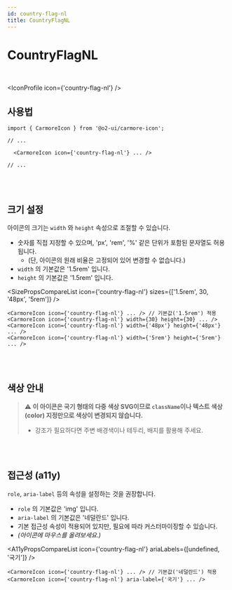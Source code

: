 ```yaml
---
id: country-flag-nl
title: CountryFlagNL
---
```




# CountryFlagNL

<br />

<IconProfile icon={'country-flag-nl'} />

## 사용법

```tsx
import { CarmoreIcon } from '@o2-ui/carmore-icon';

// ...

  <CarmoreIcon icon={'country-flag-nl'} ... />

// ...
```

<br />
<br />

## 크기 설정

아이콘의 크기는 `width` 와 `height` 속성으로 조절할 수 있습니다.

- 숫자를 직접 지정할 수 있으며, 'px', 'rem', '%' 같은 단위가 포함된 문자열도 허용됩니다.
  - (단, 아이콘의 원래 비율은 고정되어 있어 변경할 수 없습니다.)
- `width` 의 기본값은 '1.5rem' 입니다.
- `height` 의 기본값은 '1.5rem' 입니다.

<SizePropsCompareList icon={'country-flag-nl'} sizes={['1.5rem', 30, '48px', '5rem']} />

```tsx
<CarmoreIcon icon={'country-flag-nl'} ... /> // 기본값('1.5rem') 적용
<CarmoreIcon icon={'country-flag-nl'} width={30} height={30} ... />
<CarmoreIcon icon={'country-flag-nl'} width={'48px'} height={'48px'} ... />
<CarmoreIcon icon={'country-flag-nl'} width={'5rem'} height={'5rem'} ... />
```

<br />
<br />

## 색상 안내

> ⚠️ <b>이 아이콘은 국기 형태의 다중 색상 SVG이므로 `className`이나 텍스트 색상(color) 지정만으로 색상이 변경되지 않습니다. </b>
>
> - 강조가 필요하다면 주변 배경색이나 테두리, 배지를 활용해 주세요.

<br />
<br />

## 접근성 (a11y)

`role`, `aria-label` 등의 속성을 설정하는 것을 권장합니다.

- `role` 의 기본값은 'img' 입니다.
- `aria-label` 의 기본값은 '네덜란드' 입니다.
- 기본 접근성 속성이 적용되어 있지만, 필요에 따라 커스터마이징할 수 있습니다.
- _(아이콘에 마우스를 올려보세요.)_

<A11yPropsCompareList icon={'country-flag-nl'} ariaLabels={[undefined, '국기']} />

```tsx
<CarmoreIcon icon={'country-flag-nl'} ... /> // 기본값('네덜란드') 적용
<CarmoreIcon icon={'country-flag-nl'} aria-label={'국기'} ... />
```
